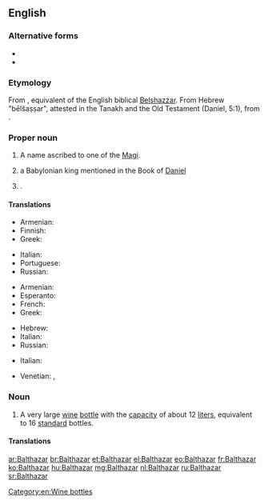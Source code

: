 {{also|balthazar}}
==English==

===Alternative forms===
* {{l|en|Balthasar}}
* {{l|en|Belshazzar}}

===Etymology===
From {{etyl|la|en}} {{m|la|Balthasar}}, equivalent of the English biblical [[Belshazzar]]. From Hebrew "bēlšaṣṣar", attested in the Tanakh and the Old Testament (Daniel, 5:1), from {{etyl|akk|en}} {{m|akk|tr=bēl-šarra-uṣṣur|lit=May [[Bel]] protect the king}}.

===Proper noun===
{{en-proper noun}}

# A name ascribed to one of the [[Magi]].
# {{lb|en|Biblical character}} a Babylonian king mentioned in the Book of [[Daniel]]
# {{given name|male|from=Old Persian}}.

====Translations====
{{trans-top|one of the Magi}}
* Armenian: {{t|hy|Բաղդասար|sc=Armn}}
* Finnish: {{t|fi|Balthasar}}
* Greek: {{t|el|Βαλτάσαρ|m}}
{{trans-mid}}
* Italian: {{t+|it|Baldassarre|m}}
* Portuguese: {{t|pt|Baltasar|m}}
* Russian: {{t+|ru|Бальтаза́р}}
{{trans-bottom}}
{{trans-top|Babylonian king}}
* Armenian: {{t|hy|Բաղդասար|sc=Armn}}
* Esperanto: {{t|eo|Belŝacaro}}
* French: {{t+|fr|Balthazar}}
* Greek: {{t|el|Βαλτάσαρ|m}}
{{trans-mid}}
* Hebrew: {{t|he|בֵּלְשַׁאצַּר|m|tr=belshatzár}}
* Italian: {{t|it|Baldassar|m}}
* Russian: {{t+|ru|Валтаса́р}}
{{trans-bottom}}
{{trans-top|male given name}}
* Italian: {{t+|it|Baldassarre|m}}
{{trans-mid}}
* Venetian: {{t+|vec|Baldisèra|m}}, {{t|vec|Baldi|m}}
{{trans-bottom}}

===Noun===
{{en-noun}}

# A very large [[wine]] [[bottle]] with the [[capacity]] of about 12 [[liter]]s, equivalent to 16 [[standard]] bottles.

====Translations====
{{trans-top|very large wine bottle}}
{{trans-mid}}
{{trans-bottom}}

[[Category:en:Wine bottles]]

[[ar:Balthazar]]
[[br:Balthazar]]
[[et:Balthazar]]
[[el:Balthazar]]
[[eo:Balthazar]]
[[fr:Balthazar]]
[[ko:Balthazar]]
[[hu:Balthazar]]
[[mg:Balthazar]]
[[nl:Balthazar]]
[[ru:Balthazar]]
[[sr:Balthazar]]